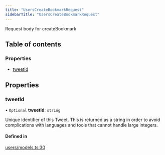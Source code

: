 ```yaml
---
title: "UsersCreateBookmarkRequest"
sidebarTitle: "UsersCreateBookmarkRequest"
---
```


Request body for createBookmark

## Table of contents

### Properties

- [tweetId](/xdks/typescript/reference/interfaces/UsersCreateBookmarkRequest#tweetid)

## Properties

### tweetId

• `Optional` **tweetId**: `string`

Unique identifier of this Tweet. This is returned as a string in order to avoid complications with languages and tools that cannot handle large integers.

#### Defined in

[users/models.ts:30](https://github.com/xdevplatform/xdk/blob/298ca9350d035e40e7c8ee0753c50052819a41e2/xdk/typescript/src/users/models.ts#L30)
